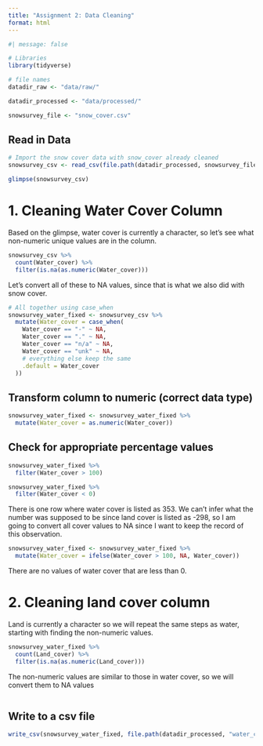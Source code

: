 ```yaml
---
title: "Assignment 2: Data Cleaning"
format: html
---
```


```r
#| message: false  

# Libraries
library(tidyverse)

# file names
datadir_raw <- "data/raw/"

datadir_processed <- "data/processed/"

snowsurvey_file <- "snow_cover.csv"
```

## Read in Data
```r
# Import the snow cover data with snow_cover already cleaned
snowsurvey_csv <- read_csv(file.path(datadir_processed, snowsurvey_file))

glimpse(snowsurvey_csv)
```

# 1. Cleaning Water Cover Column

Based on the glimpse, water cover is currently a character, so let's see what non-numeric unique values are in the column.

```r
snowsurvey_csv %>% 
  count(Water_cover) %>% 
  filter(is.na(as.numeric(Water_cover)))
```

Let's convert all of these to NA values, since that is what we also did with snow cover.

```r
# All together using case_when
snowsurvey_water_fixed <- snowsurvey_csv %>% 
  mutate(Water_cover = case_when(
    Water_cover == "-" ~ NA,
    Water_cover == "." ~ NA,
    Water_cover == "n/a" ~ NA,
    Water_cover == "unk" ~ NA,
    # everything else keep the same
    .default = Water_cover
  ))
```

## Transform column to numeric (correct data type)
```r
snowsurvey_water_fixed <- snowsurvey_water_fixed %>% 
  mutate(Water_cover = as.numeric(Water_cover))
```

## Check for appropriate percentage values
```r
snowsurvey_water_fixed %>% 
  filter(Water_cover > 100)

snowsurvey_water_fixed %>% 
  filter(Water_cover < 0)
```

There is one row where water cover is listed as 353. We can't infer what the number was supposed to be since land cover is listed as -298, so I am going to convert all cover values to NA since I want to keep the record of this observation.
```r
snowsurvey_water_fixed <- snowsurvey_water_fixed %>% 
  mutate(Water_cover = ifelse(Water_cover > 100, NA, Water_cover))
```

There are no values of water cover that are less than 0.



# 2. Cleaning land cover column

Land is currently a character so we will repeat the same steps as water, starting with finding the non-numeric values.

```r
snowsurvey_water_fixed %>% 
  count(Land_cover) %>% 
  filter(is.na(as.numeric(Land_cover)))
```

The non-numeric values are similar to those in water cover, so we will convert them to NA values
```r

```



## Write to a csv file
```r
write_csv(snowsurvey_water_fixed, file.path(datadir_processed, "water_cover.csv"))
```